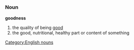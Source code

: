 =={{en}}==
===Noun===
[[Category:English nouns]]
'''goodness'''
#the quality of being [[good]]
#the good, nutritional, healthy part or content of something